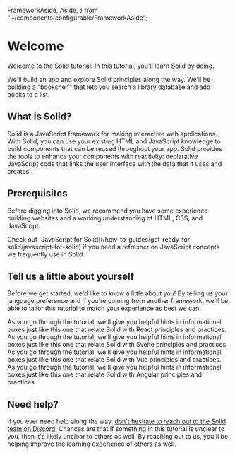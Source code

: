   FrameworkAside,
  Aside,
} from "~/components/configurable/FrameworkAside";

<title>Welcome</title>

# Welcome

Welcome to the Solid tutorial! In this tutorial, you'll learn Solid by doing.

We'll build an app and explore Solid principles along the way. We'll be building a "bookshelf" that lets you search a library database and add books to a list.

<FinishedBookshelf name="Ryan" />

## What is Solid?

Solid is a JavaScript framework for making interactive web applications. With Solid, you can use your existing HTML and JavaScript knowledge to build components that can be reused throughout your app. Solid provides the tools to enhance your components with reactivity: declarative JavaScript code that links the user interface with the data that it uses and creates.

## Prerequisites

Before digging into Solid, we recommend you have some experience building websites and a working understanding of HTML, CSS, and JavaScript.

<Aside type="general">
  Check out [JavaScript for
  Solid](/how-to-guides/get-ready-for-solid/javascript-for-solid) if you need a
  refresher on JavaScript concepts we frequently use in Solid.
</Aside>

## Tell us a little about yourself

Before we get started, we'd like to know a little about you! By telling us your language preference and if you're coming from another framework, we'll be able to tailor this tutorial to match your experience as best we can.

<Preferences />

<FrameworkAside framework="react">
  As you go through the tutorial, we'll give you helpful hints in informational
  boxes just like this one that relate Solid with React principles and
  practices.
</FrameworkAside>

<FrameworkAside framework="svelte">
  As you go through the tutorial, we'll give you helpful hints in informational
  boxes just like this one that relate Solid with Svelte principles and
  practices.
</FrameworkAside>

<FrameworkAside framework="vue">
  As you go through the tutorial, we'll give you helpful hints in informational
  boxes just like this one that relate Solid with Vue principles and practices.
</FrameworkAside>

<FrameworkAside framework="angular">
  As you go through the tutorial, we'll give you helpful hints in informational
  boxes just like this one that relate Solid with Angular principles and
  practices.
</FrameworkAside>

## Need help?

If you ever need help along the way, [don't hesitate to reach out to the Solid team on Discord!](https://discord.com/invite/solidjs) Chances are that if something in this tutorial is unclear to you, then it's likely unclear to others as well. By reaching out to us, you'll be helping improve the learning experience of others as well.

<NextSection href="../installing-solid" title="Installing Solid" />
